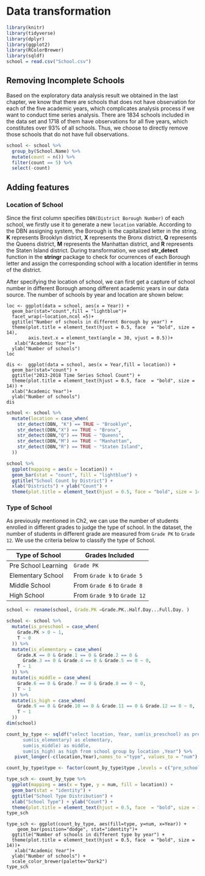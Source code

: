 # Data transformation
```r
library(knitr)
library(tidyverse)
library(dplyr)
library(ggplot2)
library(RColorBrewer)
library(sqldf)
school = read.csv("School.csv")
```

## Removing Incomplete Schools
Based on the exploratory data analysis result we obtained in the last chapter, we know that there are schools that does not have observation for each of the five academic years, which complicates analysis process if we want to conduct time series analysis. There are 1834 schools included in the data set and 1718 of them have observations for all five years, which constitutes over 93% of all schools. Thus, we choose to directly remove those schools that do not have full observations.
```r
school <- school %>%
  group_by(School.Name) %>%
  mutate(count = n()) %>%
  filter(count == 5) %>%
  select(-count)
```

## Adding features
### Location of School
Since the first column specifies `DBN(District Borough Number)` of each school, we firstly use it to generate a new `location` variable. According to the DBN assigning system, the Borough is the capitalized letter in the string. **K** represents Brooklyn district, **X** represents the Bronx district, **Q** represents the Queens district, **M** represents the Manhattan district, and **R** represents the Staten Island district. During transformation, we used **str_detect** function in the **stringr** package to check for ocurrences of each Borough letter and assign the corresponding school with a location identifier in terms of the district.

After specifying the location of school, we can first get a capture of school number in different Borough among different academic years in our data source. The number of schools by year and location are shown below:

```{}
loc <- ggplot(data = school, aes(x = Year)) + 
  geom_bar(stat="count",fill = "lightblue")+
  facet_wrap(~location,ncol =5)+
  ggtitle("Number of schools in different Borough by year") + 
  theme(plot.title = element_text(hjust = 0.5, face  = "bold", size = 14), 
        axis.text.x = element_text(angle = 30, vjust = 0.5))+
   xlab("Academic Year")+
  ylab("Number of schools")
loc

dis <-  ggplot(data = school, aes(x = Year,fill = location)) + 
  geom_bar(stat="count") +
  ggtitle("2013-2018 Time Series School Count") +
  theme(plot.title = element_text(hjust = 0.5, face  = "bold", size = 14)) + 
  xlab("Academic Year")+
  ylab("Number of schools") 
dis
```

```r
school <- school %>% 
  mutate(location = case_when(
    str_detect(DBN, "K") == TRUE ~ "Brooklyn",
    str_detect(DBN,"X") == TRUE ~ "Bronx",
    str_detect(DBN,"Q") == TRUE ~ "Queens",
    str_detect(DBN,"M") == TRUE ~ "Manhattan",
    str_detect(DBN,"R") == TRUE ~ "Staten Island",
  ))

school %>%
  ggplot(mapping = aes(x = location)) +
  geom_bar(stat = "count", fill = "lightblue") +
  ggtitle("School Count by District") +
  xlab("Districts") + ylab("Count") +
  theme(plot.title = element_text(hjust = 0.5, face = "bold", size = 14))
```

### Type of School
As previously mentioned in Ch2, we can use the number of students enrolled in different grades to judge the type of school. In the dataset, the number of students in different grade are measured from `Grade PK` to `Grade 12`. We use the criteria below to classify the type of School.

| Type of School      | Grades Included              |
| ------------------- | ---------------------------- |
| Pre School Learning | `Grade PK`                   |
| Elementary School   | From `Grade k` to `Grade 5`  |
| Middle School       | From `Grade 6` to `Grade 8`  |
| High School         | From `Grade 9` to `Grade 12` |

```r
school <- rename(school, Grade.PK =Grade.PK..Half.Day...Full.Day. )
```

```r
school <- school %>% 
  mutate(is_preschool = case_when(
    Grade.PK > 0 ~ 1,
    T ~ 0
  )) %>% 
  mutate(is_elementary = case_when(
    Grade.K == 0 & Grade.1 == 0 & Grade.2 == 0 &
      Grade.3 == 0 & Grade.4 == 0 & Grade.5 == 0 ~ 0,
    T ~ 1
  )) %>% 
  mutate(is_middle = case_when(
    Grade.6 == 0 & Grade.7 == 0 & Grade.8 == 0 ~ 0,
    T ~ 1
  )) %>% 
  mutate(is_high = case_when(
    Grade.9 == 0 & Grade.10 == 0 & Grade.11 == 0 & Grade.12 == 0 ~ 0,
    T ~ 1
  ))
dim(school)
```

```r
count_by_type <- sqldf("select location, Year, sum(is_preschool) as pre_school,
      sum(is_elementary) as elementary,
      sum(is_middle) as middle,
      sum(is_high) as high from school group by location ,Year") %>% 
   pivot_longer(-c(location,Year),names_to ="type", values_to = "num")

count_by_type$type <- factor(count_by_type$type ,levels = c("pre_school", "elementary", "middle", "high"))

type_sch <- count_by_type %>%
  ggplot(mapping = aes(x = type, y = num, fill = location)) +
  geom_bar(stat = "identity") +
  ggtitle("School Type Distribution") +
  xlab("School Type") + ylab("Count") +
  theme(plot.title = element_text(hjust = 0.5, face  = "bold", size = 14))
type_sch
```

```{}
type_sch <- ggplot(count_by_type, aes(fill=type, y=num, x=Year)) + 
    geom_bar(position="dodge", stat="identity")+
  ggtitle("Number of schools in different type by year") + 
  theme(plot.title = element_text(hjust = 0.5, face  = "bold", size = 14))+
   xlab("Academic Year")+
  ylab("Number of schools") +
  scale_color_brewer(palette="Dark2")
type_sch
```

